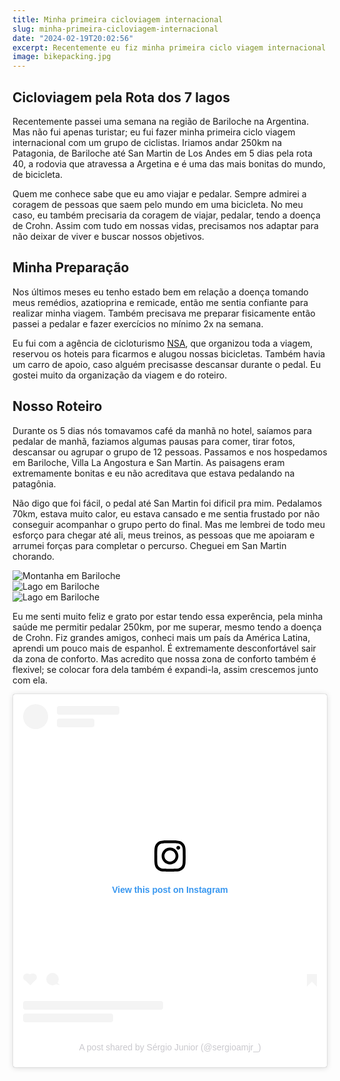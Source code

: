 ```yaml
---
title: Minha primeira cicloviagem internacional
slug: minha-primeira-cicloviagem-internacional
date: "2024-02-19T20:02:56"
excerpt: Recentemente eu fiz minha primeira ciclo viagem internacional com um grupo de ciclistas na Argentina. Pedalamos 250km na Patagonia, de Bariloche até San Martin de Los Andes em 5 dias pela rota 40.
image: bikepacking.jpg
---
```


<div>
<h2>Cicloviagem pela Rota dos 7 lagos</h2>
<p>
Recentemente passei uma semana na região de Bariloche na Argentina. Mas não fui apenas turistar; eu fui fazer minha primeira ciclo viagem internacional com um grupo de ciclistas. Iriamos andar 250km na Patagonia, de Bariloche até San Martin de Los Andes em 5 dias pela rota 40, a rodovia que atravessa a Argetina e é uma das mais bonitas do mundo, de bicicleta.
</p><p>

Quem me conhece sabe que eu amo viajar e pedalar. Sempre admirei a coragem de pessoas que saem pelo mundo em uma bicicleta. No meu caso, eu também precisaria da coragem de viajar, pedalar, tendo a doença de Crohn. Assim com tudo em nossas vidas, precisamos nos adaptar para não deixar de viver e buscar nossos objetivos.
</p>
<h2>Minha Preparação</h2>
<p>
Nos últimos meses eu tenho estado bem em relação a doença tomando meus remédios, azatioprina e remicade, então me sentia confiante para realizar minha viagem. Também precisava me preparar fisicamente então passei a pedalar e fazer exercícios no mínimo 2x na semana.
</p><p>
Eu fui com a agência de cicloturismo <a href="https://nsacicloturismo.com.br/" target="_blank">NSA</a>, que organizou toda a viagem, reservou os hoteis para ficarmos e alugou nossas bicicletas. Também havia um carro de apoio, caso alguém precisasse descansar durante o pedal. Eu gostei muito da organização da viagem e do roteiro.
</p>
<h2>Nosso Roteiro</h2>
<p>
Durante os 5 dias nós tomavamos café da manhã no hotel, saíamos para pedalar de manhã, faziamos algumas pausas para comer, tirar fotos, descansar ou agrupar o grupo de 12 pessoas. Passamos e nos hospedamos em Bariloche, Villa La Angostura e San Martin. As paisagens eram extremamente bonitas e eu não acreditava que estava pedalando na patagônia.
</p><p>
Não digo que foi fácil, o pedal até San Martin foi dificil pra mim. Pedalamos 70km, estava muito calor, eu estava cansado e me sentia frustado por não conseguir acompanhar o grupo perto do final. Mas me lembrei de todo meu esforço para chegar até ali, meus treinos, as pessoas que me apoiaram e arrumei forças para completar o percurso. Cheguei em San Martin chorando.
</p>

<div class="grid">
  <div class="xs-row-4 mb_">
    <img alt="Montanha em Bariloche" src="images/argentina/cicloviagem-1.jpg" />
  </div>
  <div class="xs-row-4 mb_">
    <img alt="Lago em Bariloche" src="images/argentina/cicloviagem-2.jpg" />
  </div>
  <div class="xs-row-4 mb_">
    <img alt="Lago em Bariloche" src="images/argentina/cicloviagem-3.jpg" />
  </div>
</div>
<p>
Eu me senti muito feliz e grato por estar tendo essa experência, pela minha saúde me permitir pedalar 250km, por me superar, mesmo tendo a doença de Crohn. Fiz grandes amigos, conheci mais um país da América Latina, aprendi um pouco mais de espanhol. É extremamente desconfortável sair da zona de conforto. Mas acredito que nossa zona de conforto também é flexivel; se colocar fora dela também é expandi-la, assim crescemos junto com ela.
</p>

<blockquote class="instagram-media" data-instgrm-permalink="https://www.instagram.com/p/C3bra3Ttkit/?utm_source=ig_embed&amp;utm_campaign=loading" data-instgrm-version="14" style=" background:#FFF; border:0; border-radius:3px; box-shadow:0 0 1px 0 rgba(0,0,0,0.5),0 1px 10px 0 rgba(0,0,0,0.15); margin: 1px; max-width:540px; min-width:326px; padding:0; width:99.375%; width:-webkit-calc(100% - 2px); width:calc(100% - 2px);"><div style="padding:16px;"> <a href="https://www.instagram.com/p/C3bra3Ttkit/?utm_source=ig_embed&amp;utm_campaign=loading" style=" background:#FFFFFF; line-height:0; padding:0 0; text-align:center; text-decoration:none; width:100%;" target="_blank"> <div style=" display: flex; flex-direction: row; align-items: center;"> <div style="background-color: #F4F4F4; border-radius: 50%; flex-grow: 0; height: 40px; margin-right: 14px; width: 40px;"></div> <div style="display: flex; flex-direction: column; flex-grow: 1; justify-content: center;"> <div style=" background-color: #F4F4F4; border-radius: 4px; flex-grow: 0; height: 14px; margin-bottom: 6px; width: 100px;"></div> <div style=" background-color: #F4F4F4; border-radius: 4px; flex-grow: 0; height: 14px; width: 60px;"></div></div></div><div style="padding: 19% 0;"></div> <div style="display:block; height:50px; margin:0 auto 12px; width:50px;"><svg width="50px" height="50px" viewBox="0 0 60 60" version="1.1" xmlns="https://www.w3.org/2000/svg" xmlns:xlink="https://www.w3.org/1999/xlink"><g stroke="none" stroke-width="1" fill="none" fill-rule="evenodd"><g transform="translate(-511.000000, -20.000000)" fill="#000000"><g><path d="M556.869,30.41 C554.814,30.41 553.148,32.076 553.148,34.131 C553.148,36.186 554.814,37.852 556.869,37.852 C558.924,37.852 560.59,36.186 560.59,34.131 C560.59,32.076 558.924,30.41 556.869,30.41 M541,60.657 C535.114,60.657 530.342,55.887 530.342,50 C530.342,44.114 535.114,39.342 541,39.342 C546.887,39.342 551.658,44.114 551.658,50 C551.658,55.887 546.887,60.657 541,60.657 M541,33.886 C532.1,33.886 524.886,41.1 524.886,50 C524.886,58.899 532.1,66.113 541,66.113 C549.9,66.113 557.115,58.899 557.115,50 C557.115,41.1 549.9,33.886 541,33.886 M565.378,62.101 C565.244,65.022 564.756,66.606 564.346,67.663 C563.803,69.06 563.154,70.057 562.106,71.106 C561.058,72.155 560.06,72.803 558.662,73.347 C557.607,73.757 556.021,74.244 553.102,74.378 C549.944,74.521 548.997,74.552 541,74.552 C533.003,74.552 532.056,74.521 528.898,74.378 C525.979,74.244 524.393,73.757 523.338,73.347 C521.94,72.803 520.942,72.155 519.894,71.106 C518.846,70.057 518.197,69.06 517.654,67.663 C517.244,66.606 516.755,65.022 516.623,62.101 C516.479,58.943 516.448,57.996 516.448,50 C516.448,42.003 516.479,41.056 516.623,37.899 C516.755,34.978 517.244,33.391 517.654,32.338 C518.197,30.938 518.846,29.942 519.894,28.894 C520.942,27.846 521.94,27.196 523.338,26.654 C524.393,26.244 525.979,25.756 528.898,25.623 C532.057,25.479 533.004,25.448 541,25.448 C548.997,25.448 549.943,25.479 553.102,25.623 C556.021,25.756 557.607,26.244 558.662,26.654 C560.06,27.196 561.058,27.846 562.106,28.894 C563.154,29.942 563.803,30.938 564.346,32.338 C564.756,33.391 565.244,34.978 565.378,37.899 C565.522,41.056 565.552,42.003 565.552,50 C565.552,57.996 565.522,58.943 565.378,62.101 M570.82,37.631 C570.674,34.438 570.167,32.258 569.425,30.349 C568.659,28.377 567.633,26.702 565.965,25.035 C564.297,23.368 562.623,22.342 560.652,21.575 C558.743,20.834 556.562,20.326 553.369,20.18 C550.169,20.033 549.148,20 541,20 C532.853,20 531.831,20.033 528.631,20.18 C525.438,20.326 523.257,20.834 521.349,21.575 C519.376,22.342 517.703,23.368 516.035,25.035 C514.368,26.702 513.342,28.377 512.574,30.349 C511.834,32.258 511.326,34.438 511.181,37.631 C511.035,40.831 511,41.851 511,50 C511,58.147 511.035,59.17 511.181,62.369 C511.326,65.562 511.834,67.743 512.574,69.651 C513.342,71.625 514.368,73.296 516.035,74.965 C517.703,76.634 519.376,77.658 521.349,78.425 C523.257,79.167 525.438,79.673 528.631,79.82 C531.831,79.965 532.853,80.001 541,80.001 C549.148,80.001 550.169,79.965 553.369,79.82 C556.562,79.673 558.743,79.167 560.652,78.425 C562.623,77.658 564.297,76.634 565.965,74.965 C567.633,73.296 568.659,71.625 569.425,69.651 C570.167,67.743 570.674,65.562 570.82,62.369 C570.966,59.17 571,58.147 571,50 C571,41.851 570.966,40.831 570.82,37.631"></path></g></g></g></svg></div><div style="padding-top: 8px;"> <div style=" color:#3897f0; font-family:Arial,sans-serif; font-size:14px; font-style:normal; font-weight:550; line-height:18px;">View this post on Instagram</div></div><div style="padding: 12.5% 0;"></div> <div style="display: flex; flex-direction: row; margin-bottom: 14px; align-items: center;"><div> <div style="background-color: #F4F4F4; border-radius: 50%; height: 12.5px; width: 12.5px; transform: translateX(0px) translateY(7px);"></div> <div style="background-color: #F4F4F4; height: 12.5px; transform: rotate(-45deg) translateX(3px) translateY(1px); width: 12.5px; flex-grow: 0; margin-right: 14px; margin-left: 2px;"></div> <div style="background-color: #F4F4F4; border-radius: 50%; height: 12.5px; width: 12.5px; transform: translateX(9px) translateY(-18px);"></div></div><div style="margin-left: 8px;"> <div style=" background-color: #F4F4F4; border-radius: 50%; flex-grow: 0; height: 20px; width: 20px;"></div> <div style=" width: 0; height: 0; border-top: 2px solid transparent; border-left: 6px solid #f4f4f4; border-bottom: 2px solid transparent; transform: translateX(16px) translateY(-4px) rotate(30deg)"></div></div><div style="margin-left: auto;"> <div style=" width: 0px; border-top: 8px solid #F4F4F4; border-right: 8px solid transparent; transform: translateY(16px);"></div> <div style=" background-color: #F4F4F4; flex-grow: 0; height: 12px; width: 16px; transform: translateY(-4px);"></div> <div style=" width: 0; height: 0; border-top: 8px solid #F4F4F4; border-left: 8px solid transparent; transform: translateY(-4px) translateX(8px);"></div></div></div> <div style="display: flex; flex-direction: column; flex-grow: 1; justify-content: center; margin-bottom: 24px;"> <div style=" background-color: #F4F4F4; border-radius: 4px; flex-grow: 0; height: 14px; margin-bottom: 6px; width: 224px;"></div> <div style=" background-color: #F4F4F4; border-radius: 4px; flex-grow: 0; height: 14px; width: 144px;"></div></div></a><p style=" color:#c9c8cd; font-family:Arial,sans-serif; font-size:14px; line-height:17px; margin-bottom:0; margin-top:8px; overflow:hidden; padding:8px 0 7px; text-align:center; text-overflow:ellipsis; white-space:nowrap;"><a href="https://www.instagram.com/p/C3bra3Ttkit/?utm_source=ig_embed&amp;utm_campaign=loading" style=" color:#c9c8cd; font-family:Arial,sans-serif; font-size:14px; font-style:normal; font-weight:normal; line-height:17px; text-decoration:none;" target="_blank">A post shared by Sérgio Junior (@sergioamjr_)</a></p></div></blockquote> <script async src="//www.instagram.com/embed.js"></script>

</div>